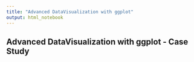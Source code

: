 ```yaml
---
title: "Advanced DataVisualization with ggplot"
output: html_notebook
---
```


## Advanced DataVisualization with ggplot - Case Study